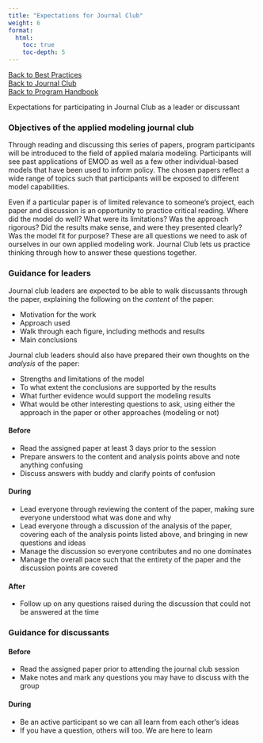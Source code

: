 ```yaml
---
title: "Expectations for Journal Club"
weight: 6
format: 
  html: 
    toc: true
    toc-depth: 5
---
```

[[Back to Best Practices](../nu_team_best_practices.qmd)<br>[Back to Journal Club](../../../../resources/articles/journal_club.qmd)<br>[Back to Program Handbook](../2023_program_handbook.qmd)]{.aside}

Expectations for participating in Journal Club as a leader or discussant

### Objectives of the applied modeling journal club

Through reading and discussing this series of papers, program participants will be introduced to the field of applied malaria modeling. Participants will see past applications of EMOD as well as a few other individual-based models that have been used to inform policy. The chosen papers reflect a wide range of topics such that participants will be exposed to different model capabilities.

Even if a particular paper is of limited relevance to someone's project, each paper and discussion is an opportunity to practice critical reading. Where did the model do well? What were its limitations? Was the approach rigorous? Did the results make sense, and were they presented clearly? Was the model fit for purpose? These are all questions we need to ask of ourselves in our own applied modeling work. Journal Club lets us practice thinking through how to answer these questions together.

### Guidance for leaders

Journal club leaders are expected to be able to walk discussants through the paper, explaining the following on the *content* of the paper:  

* Motivation for the work  
* Approach used  
* Walk through each figure, including methods and results  
* Main conclusions  

Journal club leaders should also have prepared their own thoughts on the *analysis* of the paper:  

* Strengths and limitations of the model  
* To what extent the conclusions are supported by the results  
* What further evidence would support the modeling results  
* What would be other interesting questions to ask, using either the approach in the paper or other approaches (modeling or not)

#### Before

* Read the assigned paper at least 3 days prior to the session
* Prepare answers to the content and analysis points above and note anything confusing
* Discuss answers with buddy and clarify points of confusion

#### During

* Lead everyone through reviewing the content of the paper, making sure everyone understood what was done and why
* Lead everyone through a discussion of the analysis of the paper, covering each of the analysis points listed above, and bringing in new questions and ideas
* Manage the discussion so everyone contributes and no one dominates
* Manage the overall pace such that the entirety of the paper and the discussion points are covered

#### After

* Follow up on any questions raised during the discussion that could not be answered at the time

### Guidance for discussants

#### Before

* Read the assigned paper prior to attending the journal club session
* Make notes and mark any questions you may have to discuss with the group

#### During

* Be an active participant so we can all learn from each other's ideas
* If you have a question, others will too. We are here to learn
